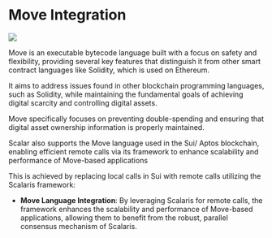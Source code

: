 # Move Integration

![](/docs/introduction/move_integration.png)

Move is an executable bytecode language built with a focus on safety and flexibility, providing several key features that distinguish it from other smart contract languages like Solidity, which is used on Ethereum.

It aims to address issues found in other blockchain programming languages, such as Solidity, while maintaining the fundamental goals of achieving digital scarcity and controlling digital assets.

Move specifically focuses on preventing double-spending and ensuring that digital asset ownership information is properly maintained.

Scalar also supports the Move language used in the Sui/ Aptos blockchain, enabling efficient remote calls via its framework to enhance scalability and performance of Move-based applications

This is achieved by replacing local calls in Sui with remote calls utilizing the Scalaris framework:

- **Move Language Integration**: By leveraging Scalaris for remote calls, the framework enhances the scalability and performance of Move-based applications, allowing them to benefit from the robust, parallel consensus mechanism of Scalaris.
